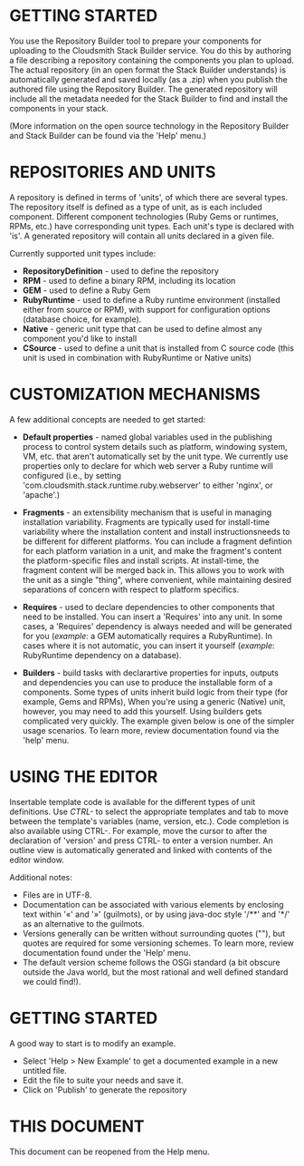 =GETTING STARTED=
You use the Repository Builder tool to prepare your components for uploading to the Cloudsmith Stack 
Builder service. You do this by authoring a file describing a repository containing the components you plan to 
upload. The actual repository (in an open format the Stack Builder understands) is automatically generated and saved 
locally (as a .zip) when you publish the authored file using the Repository Builder. The generated repository will 
include all the metadata needed for the Stack Builder to find and install the components in your stack.

(More information on the open source technology in the Repository Builder and Stack Builder can be found
via the 'Help' menu.)

=REPOSITORIES AND UNITS=
A repository is defined in terms of 'units', of which there are several types. The repository itself is defined as a 
type of unit, as is each included component. Different component technologies (Ruby Gems or runtimes, RPMs, etc.) 
have corresponding unit types. Each unit's type is declared with 'is'. A generated repository will contain all units
declared in a given file.

Currently supported unit types include:
* '''RepositoryDefinition''' - used to define the repository
* '''RPM''' - used to define a binary RPM, including its location
* '''GEM''' - used to define a Ruby Gem
* '''RubyRuntime''' - used to define a Ruby runtime environment (installed either from source or RPM), with support for configuration options (database choice, for example).
* '''Native''' - generic unit type that can be used to define almost any component you'd like to install
* '''CSource''' - used to define a unit that is installed from C source code (this unit is used in combination with RubyRuntime or Native units)

=CUSTOMIZATION MECHANISMS=
A few additional concepts are needed to get started:

* '''Default properties''' - named global variables used in the publishing process to control system details such as platform, windowing system, VM, etc. that aren't automatically set by the unit type. We currently use properties only to declare for which web server a Ruby runtime will configured (i.e., by setting 'com.cloudsmith.stack.runtime.ruby.webserver' to either 'nginx', or 'apache'.)
 
* '''Fragments''' - an extensibility mechanism that is useful in managing installation variability. Fragments are typically used for install-time variability where the installation content and install instructionsneeds to be different for different platforms. You can include a fragment defintion for each platform variation in a unit, and make the fragment's content the platform-specific files and install scripts. At install-time, the fragment content will be merged back in. This allows you to work with the unit as a single "thing", where convenient, while maintaining desired separations of concern with respect to platform specifics.

* '''Requires''' - used to declare dependencies to other components that need to be installed. You can insert a 'Requires' into any unit. In some cases, a 'Requires' dependency is always needed and will be generated for you (''example'': a GEM automatically requires a RubyRuntime). In cases where it is not automatic, you can insert it yourself (''example'': RubyRuntime dependency on a database).

* '''Builders''' - build tasks with declarartive properties for inputs, outputs and dependencies you can use to produce the installable form of a components. Some types of units inherit build logic from their type (for example, Gems and RPMs), When you're using a generic (Native) unit, however, you may need to add this yourself. Using builders gets complicated very quickly. The example given below is one of the simpler usage scenarios. To learn more, review documentation found via the 'help' menu.

=USING THE EDITOR=
Insertable template code is available for the different types of unit definitions. Use ''CTRL-<space>'' to select 
the appropriate templates and tab to move between the template's variables (name, version, etc.). Code 
completion is also available using CTRL-<space>. For example, move the cursor to after the declaration of 'version' and press CTRL-<space> to enter a version number. An outline view is automatically generated and linked with contents of
the editor window.

Additional notes:
* Files are in UTF-8.
* Documentation can be associated with various elements by enclosing text within '&#171;' and '&#187;' (guilmots), or by using java-doc style '/**'  and '*/' as an alternative to the guilmots.
* Versions generally can be written without surrounding quotes (""), but quotes are required for some versioning schemes. To learn more, review documentation found under the 'Help' menu.
* The default version scheme follows the OSGi standard (a bit obscure outside the Java world, but the most rational and well defined standard we could find!).

=GETTING STARTED=
A good way to start is to modify an example.
* Select 'Help > New Example' to get a documented example in a new untitled file.
* Edit the file to suite your needs and save it.
* Click on 'Publish' to generate the repository

=THIS DOCUMENT=
This document can be reopened from the Help menu. 